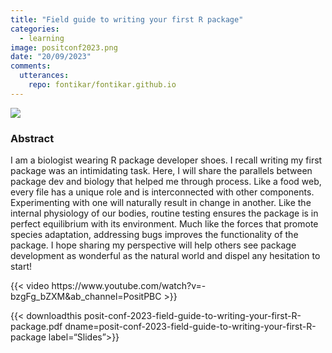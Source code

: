 ```yaml
---
title: "Field guide to writing your first R package"
categories:
  - learning
image: positconf2023.png
date: "20/09/2023"
comments:
  utterances:
    repo: fontikar/fontikar.github.io
---
```


![](positconf-banner.png)

### Abstract

I am a biologist wearing R package developer shoes. I recall writing my first package was an intimidating task. Here, I will share the parallels between package dev and biology that helped me through process. Like a food web, every file has a unique role and is interconnected with other components. Experimenting with one will naturally result in change in another. Like the internal physiology of our bodies, routine testing ensures the package is in perfect equilibrium with its environment. Much like the forces that promote species adaptation, addressing bugs improves the functionality of the package. I hope sharing my perspective will help others see package development as wonderful as the natural world and dispel any hesitation to start!

{{< video https://www.youtube.com/watch?v=-bzgFg_bZXM&ab_channel=PositPBC >}}

{{< downloadthis posit-conf-2023-field-guide-to-writing-your-first-R-package.pdf dname=posit-conf-2023-field-guide-to-writing-your-first-R-package label="Slides">}}
